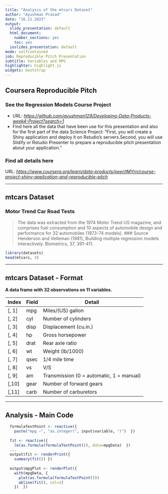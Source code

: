 ---
title: "Analysis of the mtcars Dataset"
author: "Ayushman Prasad"
date: "16.11.2023"
output:
  slidy_presentation: default
  html_document:
    number_sections: yes
    toc: yes
  ioslides_presentation: default
mode: selfcontained
job: Reproducible Pitch Presentation
subtitle: Variables and MPG
highlighter: highlight.js
widgets: bootstrap
---

## Coursera Reproducible Pitch

### See the Regression Models Course Project

-   URL: [*https://github.com/ayushman129/Developing-Data-Products-week4-Project?search=1*](https://github.com/ayushman129/Developing-Data-Products-week4-Project?search=1){.uri}
-   Find here all the data that have been use for this presentation and also for the first part of the data Science Project: "First, you will create a Shiny application and deploy it on Rstudio's servers.Second, you will use Slidify or Rstudio Presenter to prepare a reproducible pitch presentation about your application."

### Find all details here

URL: [*https://www.coursera.org/learn/data-products/peer/tMYrn/course-project-shiny-application-and-reproducible-pitch*](https://www.coursera.org/learn/data-products/peer/tMYrn/course-project-shiny-application-and-reproducible-pitch){.uri}

------------------------------------------------------------------------

## mtcars Dataset

### Motor Trend Car Road Tests

> The data was extracted from the 1974 Motor Trend US magazine, and comprises fuel consumption and 10 aspects of automobile design and performance for 32 automobiles (1973-74 models). \### Source Henderson and Velleman (1981), Building multiple regression models interactively. Biometrics, 37, 391-411.

```{r}
library(datasets)
head(mtcars, 3)
```

------------------------------------------------------------------------

## mtcars Dataset - Format

**A data frame with 32 observations on 11 variables.**

| Index | Field | Detail                                   |
|-------|-------|------------------------------------------|
| [, 1] | mpg   | Miles/(US) gallon                        |
| [, 2] | cyl   | Number of cylinders                      |
| [, 3] | disp  | Displacement (cu.in.)                    |
| [, 4] | hp    | Gross horsepower                         |
| [, 5] | drat  | Rear axle ratio                          |
| [, 6] | wt    | Weight (lb/1000)                         |
| [, 7] | qsec  | 1/4 mile time                            |
| [, 8] | vs    | V/S                                      |
| [, 9] | am    | Transmission (0 = automatic, 1 = manual) |
| [,10] | gear  | Number of forward gears                  |
| [,11] | carb  | Number of carburetors                    |

------------------------------------------------------------------------

## Analysis - Main Code

``` r
  formulaTextPoint <- reactive({
    paste("mpg ~", "as.integer(", input$variable, ")")  })
  
  fit <- reactive({
    lm(as.formula(formulaTextPoint()), data=mpgData)  })
  ...
  output$fit <- renderPrint({
    summary(fit()) })
  
  output$mpgPlot <- renderPlot({
    with(mpgData, {
      plot(as.formula(formulaTextPoint()))
      abline(fit(), col=2)
    })  })
```
